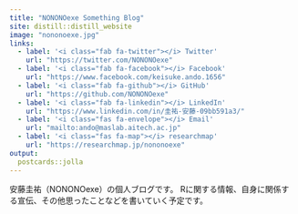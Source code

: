 ```yaml
---
title: "NONONOexe Something Blog"
site: distill::distill_website
image: "nononoexe.jpg"
links:
  - label: '<i class="fab fa-twitter"></i> Twitter'
    url: "https://twitter.com/NONONOexe"
  - label: '<i class="fab fa-facebook"></i> Facebook'
    url: "https://www.facebook.com/keisuke.ando.1656"
  - label: '<i class="fab fa-github"></i> GitHub'
    url: "https://github.com/NONONOexe"
  - label: '<i class="fab fa-linkedin"></i> LinkedIn'
    url: "https://www.linkedin.com/in/圭祐-安藤-09bb591a3/"
  - label: '<i class="fas fa-envelope"></i> Email'
    url: "mailto:ando@maslab.aitech.ac.jp"
  - label: '<i class="fas fa-map"></i> researchmap'
    url: "https://researchmap.jp/nononoexe"
output:
  postcards::jolla
---
```


安藤圭祐（NONONOexe）の個人ブログです。
Rに関する情報、自身に関係する宣伝、その他思ったことなどを書いていく予定です。
